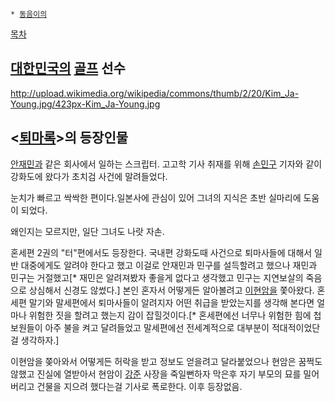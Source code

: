  * [[동음이의]]

[[목차]]

== [[대한민국]]의 [[골프]] 선수 ==
http://upload.wikimedia.org/wikipedia/commons/thumb/2/20/Kim_Ja-Young.jpg/423px-Kim_Ja-Young.jpg


== <[[퇴마록]]>의 등장인물 ==

[[안재민]]과 같은 회사에서 일하는 스크립터. 고고학 기사 취재를 위해 [[손민구]] 기자와 같이 강화도에 왔다가 초치검 사건에 말려들었다.

눈치가 빠르고 싹싹한 편이다.일본사에 관심이 있어 그녀의 지식은 초반 실마리에 도움이 되었다.

왜인지는 모르지만, 일단 그녀도 나랏 자손.

혼세편 2권의 "터"편에서도 등장한다. 국내편 강화도때 사건으로 퇴마사들에 대해서 일반 대중에게도 알려야 한다고 했고 이걸로 안재민과 민구를 설득할려고 했으나 재민과 민구는 거절했고[* 재민은 알려져봤자 좋을게 없다고 생각했고 민구는 지연보살의 죽음으로 상심해서 신경도 않썼다.] 본인 혼자서 어떻게든 알아볼려고 [[이현암]]을 쫓아왔다. 혼세편 말기와 말세편에서 퇴마사들이 알려지자 어떤 취급을 받았는지를 생각해 본다면 얼마나 위험한 짓을 할려고 했는지 감이 잡힐것이다.[* 혼세편에선 너무나 위험한 힘에 첩보원들이 아주 불을 켜고 달려들었고 말세편에선 전세계적으로 대부분이 적대적이었단걸 생각하자.] 

이현암을 쫒아와서 어떻게든 허락을 받고 정보도 얻을려고 달라붙었으나 현암은 꿈쩍도 않했고 진실에 열받아서 현암이 [[강준]] 사장을 죽일뻔하자 막은후 자기 부모의 묘를 밀어버리고 건물을 지으려 했다는걸 기사로 폭로한다. 이후 등장없음.



